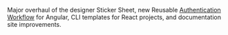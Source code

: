 Major overhaul of the designer Sticker Sheet, new Reusable [Authentication Workflow](https://www.npmjs.com/package/@pxblue/angular-auth-workflow) for Angular, CLI templates for React projects, and documentation site improvements.
